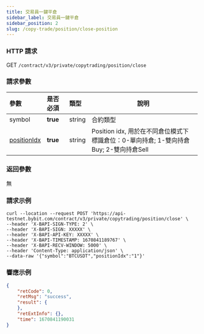 ```yaml
---
title: 交易員一鍵平倉
sidebar_label: 交易員一鍵平倉
sidebar_position: 2
slug: /copy-trade/position/close-position
---
```


### HTTP 請求
GET `/contract/v3/private/copytrading/position/close`

### 請求參數
| 參數 | 是否必須 | 類型 | 說明|
|:----- |:-------|:-----|------ |
|symbol |**true** |string |合約類型 |
|[positionIdx](../enum#positionidx) |**true** |string |Position idx, 用於在不同倉位模式下標識倉位：0-單向持倉; 1-雙向持倉Buy; 2-雙向持倉Sell|

### 返回參數
無

### 請求示例

```http
curl --location --request POST 'https://api-testnet.bybit.com/contract/v3/private/copytrading/position/close' \
--header 'X-BAPI-SIGN-TYPE: 2' \
--header 'X-BAPI-SIGN: XXXXX' \
--header 'X-BAPI-API-KEY: XXXXX' \
--header 'X-BAPI-TIMESTAMP: 1670841189767' \
--header 'X-BAPI-RECV-WINDOW: 5000' \
--header 'Content-Type: application/json' \
--data-raw '{"symbol":"BTCUSDT","positionIdx":"1"}'
```

### 響應示例

```json
{
    "retCode": 0,
    "retMsg": "success",
    "result": {
    },
    "retExtInfo": {},
    "time": 1670841190031
}
```